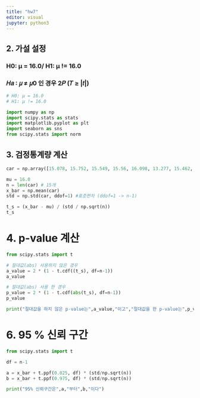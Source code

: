 ```yaml
---
title: "hw7"
editor: visual
jupyter: python3
---
```


## 2. 가설 설정

### H0: μ = 16.0/ H1: μ != 16.0

### 𝐻𝑎 ∶ 𝜇 ≠ 𝜇0 인 경우 2𝑃 (𝑇 ≥ \|𝑡\|)

```python

# H0: μ = 16.0
# H1: μ != 16.0

import numpy as np
import scipy.stats as stats
import matplotlib.pyplot as plt
import seaborn as sns
from scipy.stats import norm


```

## 3. 검정통계량 계산

```python

car = np.array([15.078, 15.752, 15.549, 15.56, 16.098, 13.277, 15.462, 16.116, 15.214, 16.93, 14.118, 14.927, 15.382, 16.709, 16.804])

mu = 16.0
n = len(car) # 15개
x_bar = np.mean(car)
std = np.std(car, ddof=1) #표준편차 (ddof=1 -> n-1)

t_s = (x_bar - mu) / (std / np.sqrt(n))
t_s

```

# 4. p-value 계산

```python

from scipy.stats import t

# 절대값(abs) 사용하지 않은 경우
a_value = 2 * (1 - t.cdf((t_s), df=n-1))
a_value

# 절대값(abs) 사용 한 경우
p_value = 2 * (1 - t.cdf(abs(t_s), df=n-1))
p_value

print("절대값을 하지 않은 p-value는",a_value,"이고","절대값을 한 p-value는",p_value,"이다" )

```

# 6. 95 % 신뢰 구간

```python

from scipy.stats import t

df = n-1

a = x_bar + t.ppf(0.025, df) * (std/np.sqrt(n))
b = x_bar + t.ppf(0.975, df) * (std/np.sqrt(n))

print("95% 신뢰구간은",a,"부터",b,"이다")


```
